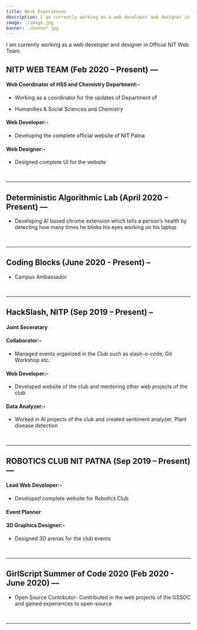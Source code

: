 ```yaml
---
title: Work Experiences
description: I am currently working as a web developer and designer in Official NIT Web Team. For my more works, checkout the following
image: ./image.jpg
banner: ./banner.jpg
---
```


I am currently working as a web developer and designer in Official NIT Web Team.

## NITP WEB TEAM (Feb 2020 – Present) —

#### Web Coordinator of HSS and Chemistry Department:-

- Working as a coordinator for the updates of Department of

- Humanities & Social Sciences and Chemistry

#### Web Developer:-

- Developing the complete official website of NIT Patna

#### Web Designer:-

- Designed complete UI for the website

<br/>

---

## Deterministic Algorithmic Lab (April 2020 – Present) —

- Developing AI based chrome extension which tells a person’s health by
detecting how many times he blinks his eyes working on his laptop

<br/>

---

## Coding Blocks (June 2020 - Present) –
- Campus Ambassador 

<br/>

---

## HackSlash, NITP (Sep 2019 – Present) –

#### Joint Seceratary

#### Collaborator:-

- Managed events organized in the Club such as slash-o-code, Git
Workshop etc.

#### Web Developer:-

- Developed website of the club and mentoring other web projects
of the club

#### Data Analyzer:-

- Worked in AI projects of the club and created sentiment analyzer,
Plant disease detection

<br/>

----

## ROBOTICS CLUB NIT PATNA (Sep 2019 – Present) —
#### Lead Web Developer:-
- Developed complete website for Robotics Club
#### Event Planner
#### 3D Graphics Designer:-
- Designed 3D arenas for the club events

<br/>

---

## GirlScript Summer of Code 2020 (Feb 2020 - June 2020) —

- Open Source Contributor- Contributed in the web projects of the GSSOC
and gained experiences to open-source

<br/>

---


